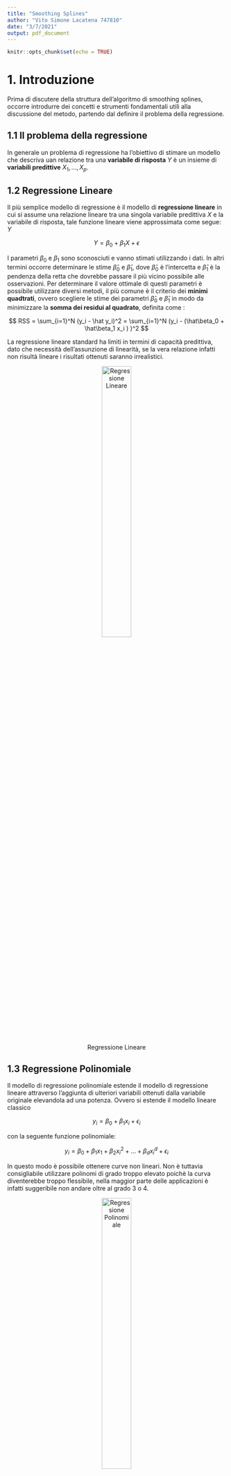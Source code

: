 ```yaml
---
title: "Smoothing Splines"
author: "Vito Simone Lacatena 747810"
date: "3/7/2021"
output: pdf_document
---
```


```r
knitr::opts_chunk$set(echo = TRUE)
```

# 1. Introduzione
Prima di discutere della struttura dell'algoritmo di smoothing splines, occorre introdurre dei concetti e strumenti fondamentali utili alla discussione del metodo, partendo dal definire il problema della regressione.

## 1.1 Il problema della regressione
<p>In generale un problema di regressione ha l'obiettivo di stimare un modello che descriva uan relazione  tra una **variabile di risposta** $Y$  è un insieme di **variabili predittive**  $X_1,...,X_p$.</p>


## 1.2 Regressione Lineare
<p> Il più semplice modello di regressione è il modello di **regressione lineare** in cui si assume una relazione lineare tra una singola variabile predittiva $X$ e la variabile di risposta, tale funzione lineare viene approssimata come segue: $Y$</p>
$$
Y = \beta_0  + \beta_1 X +  \epsilon
$$

<p>I parametri  $\beta_0$  e $\beta_1$ sono sconosciuti e vanno stimati utilizzando i dati. In altri termini occorre determinare le stime $\hat\beta_0$ e $\hat\beta_1$, dove $\hat\beta_0$ è l'intercetta e $\hat\beta_1$ è la pendenza della retta che dovrebbe passare il più vicino possibile alle osservazioni. Per determinare il valore ottimale di questi parametri è possibile utilizzare diversi metodi,  il più comune è il criterio dei **minimi quadtrati**, ovvero scegliere le stime dei parametri $\hat\beta_0$  e $\hat\beta_1$ in modo da  minimizzare la **somma dei residui al quadrato**, definita come :</p>
$$
RSS = \sum_{i=1}^N (y_i - \hat y_i)^2 = \sum_{i=1}^N (y_i - (\hat\beta_0 +    \hat\beta_1 x_i ) )^2
$$


<p> La regressione lineare standard ha limiti in termini di capacità predittiva, dato che necessità dell'assunzione di linearità, se la vera relazione infatti non risultà lineare i risultati ottenuti saranno irrealistici.</p>


<center>

![Regressione Lineare](./doc/img/linear-regression.png){width=40%}

</center>





## 1.3 Regressione Polinomiale
<p> Il modello di regressione polinomiale estende il modello di regressione lineare attraverso l'aggiunta di ulteriori variabili ottenuti dalla variabile originale elevandola ad una potenza. Ovvero si estende il modello lineare classico </p>

$$
y_i = \beta_0  + \beta_1 x_i +  \epsilon_i
$$

<p>con la seguente funzione polinomiale:</p>


$$
y_i = \beta_0  + \beta_1 x_1 + \beta_2 x_i^2 +  ... + \beta_d x_i^d + \epsilon_i
$$
<p> In questo modo è possibile ottenere curve non lineari. Non è tuttavia consigliabile utilizzare polinomi di grado troppo elevato poichè la curva diventerebbe troppo flessibile, nella maggior parte delle applicazioni è infatti suggeribile non andare oltre al grado 3 o 4.</p>


<center>

![Regressione Polinomiale](./doc/img/poly-regression.png){width=40%}

</center>
## 1.4 Funzioni  a gradino
<p> Il limite delle funzioni polinomiali è data dalla loro natura globale: determinare dei coefficienti per ottenere una forma funzionale in una regione può far sì che la funzione assumna una forma troppo irregolare in regioni distanti</p>
<p> Un modo per superare questo limite  è quello di  utilizzare delle **funzioni a gradino**.</p>
<p>Tali funzioni dividono l'intervallo dei valori in $K$ bins distinti creando un insieme di valori di soglia ( detti anche **cutpoints**) $c_1 ,c_2, ..., c_k$ e per ogni bin si va ad adattare una funzione costante, avremo quindi una funzione costante a tratti: </p>

$$
y_i = \beta_0  + \beta_1 C_1(x_i) + \beta_2 C_2(x_i) +  ... + \beta_k C_k(x_i)  + \epsilon_i
$$


dove $C_j$ con $j = 1...k$ è una funzione che assume valore 1 se $c_{j-1}< x_i < c_j$ altrimenti 0.

## 1.5 Funzioni base

<p>I modelli di regressione polinomiali e funzoni a scalini sono casi particolari di un framework generico di funzioni base, in cui si va ad adattare il seguente modello:</p>

$$
y_i = \beta_0  + \beta_1 b_1(x_i) + \beta_2 b_2(x_i) +  ... + \beta_k b_k(x_i)  + \epsilon_i
$$

<p>dove $b_j(.)$ sono funzioni base,possiamo quindi rivedere i casi precedente come istanze di questo modello, ovvero:</p>
* regressione polinomiale : $b_j(x_i) = x_i^j$ ;
* funzioni a scalini  : $b_j(x_i) = C_j(x_i)$ ;


Le  **espansioni di base** permettono di  ottenere rappresentazioni più flessibili per f(X).

## 1.6  Funzioni Polinomiali a Tratti e Splines 
<p>Invece di adattare un polinomio di grado elevato su l'intero intervallo dei valori della variabile predittrice $X$ ,si potrebbe pensare di utilizzare una  funzione polinomiale a tratti, dividendo il dominio di X in intervalli contigui e rappresentando f con un polinomio di grado inferiore separato in ogni intervallo, tale approccio è chiamato  **regressione polinomiale a tratti**.</p>
<p>**Esempio**: Se si considerano polinomi di terzo grado e si divide l'intervallo originale X sul punto $c$, avremmo due cubiche con differenti coefficenti:

![](./doc/img/cubicsplines.PNG){width=50%}
  
<p>In questo caso si adatterano due diversi polinomi con i propri coefficenti, il punto $c$ dell'intervallo in cui si passa da un polinomio ad un altro è chiamatato **nodo** ( o **knot** ).</p>


**Osservazione**: con $K$ nodi si avranno $K+1$ polinomi.

<p> I **gradi di libertà** per questo esempio sono 8, per gradi di libertà si intende il numero di parametri liberi (come il numero dei coefficenti in una funzione polinomiale), nell'esempio precedente il numero di gradi di libertà è quattro per ogni polinomio (poichè di grado 3), quindi in tutto otto.</p>

### 1.6.1 Vincoli di continuità

<center>

  ![Differenze con diversi livelli di continuità](./doc/img/disc){width=50%}

</center>

<br>
<p> Per avere una curva che non sia troppo flessibile e non appaia discontinua nel passaggio da un intervallo all'altro è importante
aggiungere tre vincoli: la **funzione deve essere continua** ,e  la **derivata prima e seconda dei polinomi a tratti devono essere continue**, in questo modo non solo il polinomio a tratti sarà continuo ma sarà anche smussato (Figura 3). Ad ogni vincolo  il numero di gradi di libertà si riduce di 1 , in questo modo i gradi libertà del polinomio di grado 3 visto prima si riducono a 5.</p>


### 1.6.2 Spline
<p>Una **spline di ordine** $d$ con nodi $c_j$, $j=1,...,K$ è un polinomio a tratti di ordine $d$ avente derivate continue sino all' ordine $d-1$.</p>

<p>Le spline più utilizzate sono le **spline cubiche**,  con $K$ nodi utilizzano $K+4$ gradi di libertà e sono due volte differenziabile nell'intero intervallo. Questo tipo di spline sono popolari perchè risulta  difficile all'occhio umano individuare una  discontinuità ai nodi.</p>

### 1.6.3 Basi della Spline
<p> Una regressione spline può essere rappresentata in termini di basi di funzioni.</p>
<p>**Caso semplice:** regressione spline lineare con grado $d = 1$ e $K = 1$ nodi</p>

$$
y_i = \beta_0  + \beta_1 b_1(x_i) +  \beta_2 b_2(x_i)  + \epsilon_i
$$

dove $b_1(x) =  x$ e successivamente si usano funzioni di base troncate

![](./doc/img/lineartrunc.PNG){width=40%}


Se $x_i \le c$ allora $(x_i - c)_+ = 0$ e 
$y_i$ = $\beta_0$  + $\beta_1 x_i   + \epsilon_i$

Se $x_i > c$ allora $(x_i - c)_+ = (x_i - c)$ e 
$y_i$ = $\beta_0$  + $\beta_1 x_i  + \beta_1(x_i - c) + \epsilon_i$

<p>**Caso generale:** regressione spline di grado $d$  e $K$ nodi</p>

$y_i$ = $\beta_0$  + $\beta_1 b_1(x_i) +  \beta_2 b_2(x_i) + \beta_K b_K(x_i) + \beta_{K+1} b_{K+1}(x_i) +...+ \beta_{K+d} b_{K+d}(x_i) + \epsilon_i$

<p>le funzioni di base sono</p>
$$
x,x^2,...,x^d,h(x,c_1),...,h(x,c_K)
$$

<p>dove in questo caso </p> $h(x,c) = (x-c)^d_+ = (x-c)^d$ se $x > c$ altrimenti $0$.</p>

### 1.6.4 Splines Cubiche Naturali
<p>Le Spline di grado superiore ad secondo mostrano un elevata variabilità agli estremi dell'intervallo, una **spline naturale** è aggiunge un ulteriore vincolo che impone che la funzione sia lineare   agli estremi dei nodi, in questo modo si liberano 4 gradi di libertà.</p>
<p> Una spline cubica naturale con $K$ nodi può essere rappresentata da K funzioni base</p>

$$
N_0(x) = 1,N_1(x) = x,...,N_{k+1}(x) =  d_k(x) - d_{K-1}(x)
$$
<p>dove </p>
$$
d_K(x) = \frac{(x-c_k)_+^3 - (x-c_K)_+^3}{c_k - c_K }
$$

### 1.6.5 La scelta del numero e della posizione dei nodi
<p>Un metodo  obiettivo per determinare il numero e la posizione dei nodi consiste nell'utilizzare la cross-validation in cui si effetuano più iterazioni utilizzando una parte dei dati per adattare la spline con un determinato numero K di nodi e i dati non visti rimanenti sono utilizzati per fare la previsioni,si calcola una somma dei quadtrati dei residui complessiva per avere una misura di valutazione. La procedura può essere effettuata più volte per divers valori di K e scegliere il modello che ha fornito un risultato di RSS più piccolo.</p>



# 2. Smoothing Splines

## 2.1 Panoramica
<p> Si consideri il  problema di trovare la funzione $f(x)$  tale che minimizzi la **somma dei quadrati dei residui** </p>
$$
RSS = \sum_{i=1}^n (y_i - f(x_i))^2
$$ 

<p>In assenza di alcun vincolo si potrebbe  ottenere un RSS pari a zero scegliendo la funzione $f$ che interpoli perfettamente tutti i puntii $y_i$, ma tale curva di regressione risulterebbe troppo flessibile. Occorre quindi trovare il modo di smussare  la funzione, ridefinendo la  $RSS$ nel seguente modo: </p>
$$
RSS(f,\lambda) = \sum_{i=1}^n (y_i - f(x_i))^2 + \lambda\int f''(t)^2 dt
$$

<p>La funzione $f$ è definita **smoothing spline**. </p>  
<p> La prima parte di $RSS$ definisce una misura di distanza dai dati mentre la seconda parte definisce una penalità che va  a penalizzare la variabilità della funzione $f$, la quantità $\lambda\int f''(t)^2 dt$  è quindi una misura del cambiamento globale nella funzione $f'(t)$ </p>
* se $f$ è smussata  $\int f'(t)$ sarà costante  e  $\int f''(t)$ avrà un valore molto piccolo;
* se $f$ è irregolare  $\int f'(t)$ sarà molto variabile   e  $\int f''(t)$ avrà un valore molto grande;

<p>Il parametro $\lambda$ è un **parametro di smoothing** che porterà $f$ ad essere smussata, il parametro assume valori compresi in  $(0,\infty)$ :</p>
* Con valore $\lambda = 0$ i suoi effetti sono nulli e quindi la funzione assumerà un comportamento molto irregolare;
* con $\lambda = \infty$ la funzione sarà una linea retta che passa il più vicino possibile ai dati.

<p> Quindi grandi valori di $\lambda$ producono curve smussata, mentre piccoli valori di questo parametro producono curve più irregolari.</p>
<p>Occorre notare che all'aumentare del valore di $\lambda$ da 0 a $\infty$ il numero di gradi di libertà descresce da $n$ a 2, il parametro di regolarizzazione $\lambda$ controlla l'rregolarità della spline e quindi anche i gradi di libertà effettivi.</p>

<p> Le smoothing splines sono una tecnica molto utilizzata nella **regressione non parametrica**, dove a differenza dei metodi parametrici non si fa alcuna assunzione sulla forma di $f$ ma si cerca una stima di questa funzione sconosciuta che si avvicini il più possibile alle osservazioni senza risultare  ne troppo approssimativa ne, nel caso opposto, troppo irregolare. </p>
<p>La funzione $f(x)$ che **minimizza la RSS** è una **spline cubica naturale ** avente nodi ad ogni punto $x_1,...,x_n$.
Essendo una spline cubica naturale è possibile scriverla in questo modo: </p>

$$
f(x) = \sum_{j=1}^N \beta_jN_j(x) 
$$
<p> Dove $N_j$ è la j-esima base spline cubica naturale, è possibile così riscrivere il criterio di minimizzazione nella seguente forma: </p>
$$
RSS(f, \lambda) = (y - N \beta)^T(y -N \beta) + \lambda \beta^T \Omega_n \beta
$$
<p>Con $N_{i,j} = N_j(x_i)$ e $\{\Omega_n\}_{j,k} = \int N_j''(t)N_k''(t)dt$ </p>


<p>Il vettore n-dimensionale $\hat{f}_\lambda$ contenenti i valori adattati ai dati di training $x_1,...,x_n$, nonchè soluzione di  $RSS(f,\lambda)$ per un determinato valore di $\lambda$ può essere quindi calcolato come:</p>
$$
\hat{f}_\lambda = N(N^TN + \lambda \Omega_n)^{-1}N^Ty
$$ 
Imponendo:
$$
 S_{\lambda} =  N(N^TN + \lambda \Omega_n)^{-1}N^T
$$
Si ha che: 

$$
\hat{f}_\lambda = S_{\lambda}y
$$


<p>La matrice di dimensione $N \times N$ $S_{\lambda}$ è nota  come **matrice di smooothing**.</p>
## 2.2 Proprietà della Matrice di Smoothing

<p>La matrice di smoothing:</p>
* é una matrice $N \times N$ simmetrica di rango $N$
* è semi-definitia positiva ,ovvero $\forall x \neq 0$  $xS_\lambda x \ge 0$


<p> Dato che $S_\lambda$ è simmetrica e semidefinita postiva, essa ammette una **eigendecomposition**.</p>

<p> Assumendo che N sia invertibile( ovvero esiste una matrice $N^{-1}$ tale che il prodotto matriciale tra le due restituisce la matrice identità). La matrixe di smoothing può essere riscritta nel seguente modo:</p>
<p>$S_\lambda = N(N^T N + \lambda \Omega_N)^{-1} N^T$ </p>
<p>$=N(N^T N + \lambda (N^T N^{-T}) \Omega_N (N^{-1} N))^{-1} N^T$</p>
<p>$=N [N^T (N + \lambda N^{-T}) \Omega_N (N^{-1}) N]^{-1} N^T$</p>
<p>$=N N^{-1} (I + \lambda N^{-T} \Omega_N N^{-1})^{-1}N^{-T}N^T$</p>
<p>$=( I + \lambda K)^{-1}$</p>


Dove $K = N^{-T} \Omega_N N^{-1}$ è una **matrice di penalità**.

La decomposizione della  matrice  in termini dei suoi autovalori e autovettori è quindi la seguente:
$$
S_\lambda = \sum_{k=1}^N \frac{u_k u_k^T}{1 + \lambda d_k}
$$
<p>Dove $d_k$ è il corrispondente autovalore di $K$.</p>

<p>La somma degli elementi diagonali della matrice di smoothing corrisponde al numero dei gradi di libertà della smoothing spline.</p>
$df_\lambda = trace(S_{\lambda})$





## 2.3 Selezione Automatica dei parametri di Smoothing
<p>In generale i parametri di smoothing da stimare per la regressione spline  sono:</p>
* il grado delle spline;
* il numero e la posizione dei nodi.

<p>Per quanto riguarda le smoothing splines si ha un solo parametro $\lambda$ da stimare poichè i  nodi corrispondono ai punti di training e si utilizzano polinomi di grado 3.</p>


<p> Uno dei metodi per valutare  la scelta del parametro $\lambda$ è la cross-validation, in particolare la Leave-One-Out  (LOOCV)  che consiste nell'adattare il modello su N-1 osservazioni e effettuare una predizione sull'unica osservazione non vista. Questa procedura viene eseguita per N volte.</p>
<p>L'errore di cross-validation Leave One Out viene calcolato con la seguente formula: </p>

$$
RSS_{CV}(\hat{f}_\lambda) = \frac{1}{N}\sum_{i=1}^N (\frac{y_i -\hat{f}_\lambda(x_i)}{1 - S_\lambda ii})^2
$$

In questa formula $\hat{f}_\lambda$ indica la funzione smoothing spline adattata su tutti i dati di training tranne che su $x_i$  e $\{S_\lambda\}ii$ l'elemento diagonale i-esimo della matrice $S_\lambda$.

<p> Dal momento  che $df_\lambda = trace(S_{\lambda})$ è monotona in $\lambda$ è possibile inverire la relazione e ricavare $\lambda$ dai gradi di libertà.</p>

## 2.4 Compromesso Bias-Varianza

<p>Il compromesso bias-varianza è una proprietà specifica di tutti i modelli di apprendimento automatico (supervisionati), che impone un compromesso tra la “flessibilità” del modello e il comportamento su dati non visti.</p>


<p>La **varianza** si riferisce alla variazione del valore della funzione stimata $\hat f$ al variare dei dati di training che vengono utilizzati, se un metodo presenta una varianza elevata allora piccole variazioni nei dati di training possono portare a grandi variazioni in $\hat f$. </p>

<p> Il **bias** si riferisce alla distorsione introdotta approssimando un problema complesso con un modello più semplice.</p>

<p> Occorre definire un compromesso tra bias e varianza poichè al crescere  dell'una, descrescerà l'altra.</p>

<p> La scelta del valore di $df_\lambda$ ha effetto sul bias e sulla varianza in quanto:</p>
* valori troppo bassi di $df_\lambda$ provocano un alto bias, una bassa varianza e la funzione andrebbe in **underfitting** dato che il modello sarà troppo semplice;
* valori troppo alti di $df_\lambda$ provocano un basso bias, un alta varianza e la funzione andrebbe in **overfitting** dato che il modello sarà troppo flessibile;


<p> Dato che $\hat{f}_\lambda = S_{\lambda}y$, si ha che: </p>
* $Cov(\hat f) = S_\lambda Cov(y)S_\lambda ^T = S_\lambda S_\lambda ^T$
* $Bias(\hat f) = f - E[\hat f] = f -  S_\lambda f$

<p>dove $f$ è il vettore (sconosciuto) delle valutazioni della vera f nei punti di training X.</p>

## 2.5 Caso Multidimensionale
<p>Sino ad ora si è considerato il caso unidimensionale del metodo delle smoothing splines, ma tale approccio può essere generalizzato anche per un numero superiore di dimensioni. Data la coppia $y_i,x_i$ , con $y_i \in \mathbb{R}$ e $x_i \in \mathbb{R}^d$, e una funzione di regressione d-dimensionale $f(x)$, si consideri il seguente problema:</p>

$$
\min_f \sum_{i=1}^N \{y_i - f(x_i)\}^2 + \lambda J[f] 
$$

<p>dove $J$ è una funzione di penalità appropriata per stabilizzare una funzione f in $\mathbb{R}^d$. Esempio in $\mathbb{R}^2$:</p>
$$
 J[f] = \int \int_{\mathbb{R}^2} \left[ \left( \frac{\partial^2 f(x)}{\partial x_1^2}\right)^2 + 2\left( \frac{\partial^2 f(x)}{\partial x_1 \partial x_2}\right)^2 +\left( \frac{\partial^2 f(x)}{\partial x_2^2}\right)^2\right]dx_1dx_2.
$$

<p>Utilizzando per l'ottimizzazione questa penalità si ottiene una superficie bidimensionale smussata, nota come **spline a superficie sottile** (thin-plate spline). Condivide molte proprietà con la smoothing spline unidimensionale.</p>

* Per $\lambda \to 0$ si ottiene come soluzione una funzione di interpolazione;
* Per $\lambda \to \infty$ la soluzione converge al piano dei minimi quadtrati;

<p> Per valori intermedi, la soluzione può essere rappresentata come un **espansione lineare delle funzioni base**. La soluzione ha la forma </p>


$$
f(x) = \beta_0 + \beta^Tx + \sum_{j=1}^Ta_jh_j(x)w
$$
<p>Dove $h_j = ||x - x_j||^2log||x -x_j||$ sono **funzioni base radiali**. I coefficienti si determinano sostituendo la $f(x)$ in $$\min_f \sum_{i=1}^N \{y_i - f(x_i)\}^2 + \lambda J[f]$$ 

<p> In generale si può rappresentare $f \in \mathbb{R}^d$ come una espansione di qualsiasi grande insieme di funzioni di base, e controllare la complessità applicando un regolarizzatore come quello visto precedentemente</p> 



<p> Per esempio se si considera il caso di $X \in \mathbb{R}^2$ si ha :</p>
* Una base di funzioni $h_{11}(X_1),...,h_{1K_1}(X_1)$ per rappresentare la funzione di coordinate $X_1$
* Una base di funzioni $h_{21}(X_2),...,h_{2K_2}(X_2)$ per rappresentare la funzione di coordinate $X_2$ 

<p>Una funzione di coordinate $f(X_1,X_2)$ può essere rappresentata in termini del prodotto delle basi delle due funzioni su $X_1$ e $X_2$:</p>

$$
f(X_1,X_2) = \sum_{i=1}^{K_1}\sum_{j=1}^{K_2} \beta_{ij} h_{1i}(X_1)h_{2j}(X_2)
$$
<p>Si può quindi costruire una base di una funzione spline multidimensionale dai  prodotti  di tutte le coppie di basi di funzioni di ogni  smoothing-spline univariata </p>


 
# 3. Implementazioni in R
<p>Il linguaggio di programmazione R trova applicazione in ambiti scientifici e statistici. Sono presenti due principali implementazioni della smoothing spline in R, in due package distinti: </p>
* la funzione **smooth.spline** nel package **stats**;
* la funzione **ss** nel package **npreg**;

## 3.1 Funzione smooth.spline
Gli argomenti in input alla funzione smooth.spline sono i seguenti:


| Argomento | Descrizione | 
|:--:|:--------------------|
| x | Vettore di valori della variabile predittiva| 
| y | Vettore di valori della variabile di risposta | 
| w | Vettore di pesi della stessa dimensione di x (opzionale), di default è un vettore di 1|
|df| Argomento che permette di settare numero dei gradi di libertà desiderati. Più alto è il numero, più ondulata è la curva adattata e più da vicino segue i dati. Dovrebbe essere compreso tra 1 e il numero di punti distinti in x|
|spar|Parametro di smoothing,se specificato il parametro $\lambda$ dell'integrale della derivata seconda quadrata nel criterio di fitting (log likelihood penalizzato) è una funzione monotona di spar|
|lambda|Al posto di scar può essere specificato questo parametro di smoothing|
|cv|Argomento  booleana, se impostato a TRUE viene utilizzata la cross-validation di Tipo Leave-One-Out (LOOCV) altriemnti  se FALSE la Generalized Cross-Validation (GCV). Viene usato per il calcolo dei parametri di smoothing solo quando sia spar che df non sono specificati è  comunque  usatoper determinare cv.crit nel risultato. Impstando questo argoemnto su NA per la velocizzazione si salta la valutazione.|
|all.knots| Se TRUE utilizza tutii i punti distinti come nodi, se FALSE usa un sottoinsieme di questi punti|
|nknots|Può essere settato come il numero o un criterio che resituisce il numero di nodi ( funziona solo se all.nots = FALSE)|
|keep.data|Argomento boolenao che specifica se i dati di input devono essere mantenuti nel risultato. Se TRUE (come per default), i valori montati e i residui sono disponibili dal risultato|
|df.offset|Permette di aumentare i gradi di libertà di df.offset nel criterio GCV.|
|penality|Coefficiente della penalità per i gradi di libertà nel criterio GCV.|
|control.spar|Lista opzionale con i componenti nominati che controllano la ricerca della radice quando il parametro di smoothing spar è calcolato.|
|tol|Soglia di  tolleranza per l'uguaglianza o l'unicità dei valori x. I valori sono suddivisi in intervalli di dimensione tol e i valori che cadono nello stesso intervallo sono considerati uguali. Deve essere strettamente positivo (e finito)|
|keep.stuff|Argomento booleano sperimentale che indica se il risultato deve tenere extra dai calcoli interni. Dovrebbe permettere di ricostruire la matrice X e altro.|

<p> I compoonenti più importanti dell' oggetto restituito dalla funzione smooth.spline sono i seguenti:</p>
* **x** : i valori distinti di x;
* **y** : i valori adattati corrispondenti a x;
* **w**:  i pesi utilizzati ai valori unici di x;
* **cv.crit**: punteggio della cross-validation effettiata a seconda di cv. Il punteggio CV è spesso chiamato "PRESS" , per 'PREdiction Sum of Squares';
* **pen.crit** : il criterio penalizzato, ovvero la somma (ponderata) dei quadrati residui (RSS);
* **df** : gradi di libertà equivalenti utilizzati. Si noti che (attualmente) questo valore può diventare piuttosto impreciso quando il vero df è compreso tra e 1 e 2;
* **lambda** : il valore di $\lambda$;

* **fit**: Lista di oggetti quali la sequenza dei nodi, il numero di coefficenti, e i loro valori, valore minimo e il range di valori di x;



## 3.2 Funzione ss
<p>La funzione $ss$ è ispirata alla funzione $smooth.spline$ del package stats,in aggiunta a $smooth.splin$:</p>
- Invece dell'argomento cv disponde di $method$ permettendo di scegliere tra otti diversi metodi (GCV, OCV, GACV, ACV, REML, ML, AIC) per selezionare il parametro di smoothing;
- Permette di definire tre tipi di spline(linear, cubic,quintic);
- permette di definire un vincolo di periodicità
- permette di specificare i valori dei nodi

<p>GLi argomenti x,y,w,df,spar,lambda,all.knots,nknots,keep.data,df.offset,penality,control.spar sono gli stessi ritrovati in smooth.spline. Di seguito verranno descritti gli argomenti presenti in $ss$ e non presenti in $smooth.spline$.</p>

| Argomento | Descrizione | 
|:--:|:-------------|
| method | Metodo per selezionare il parametro di smoothing. Ignorato se viene fornito spar o lambda.| 
|m|Il valore predefinito è m = 2, che è una spline di smoothing cubica. Imposta m = 1 per uno spline lineare o m = 3 per uno spline quintico |
|periodic|Se TRUE, la funzione stimata f(x) è costretta ad essere periodica |
|knots| Vettore dei valori dei nodi per la spline. I valori dovrebbero essere singoli e all'interno dell'intervallo dei valori x (per evitare un warning).|
|bernoulli| Se TRUE, vengono utilizzati polinomi di Bernoulli scalati per le funzioni di base e di penalizzazione. Se FALSE, produce la definizione "classica" di una spline di smoothing.|

# 4. Esempio: Graduate Admission

## 4.1 Dataset
<p>Vediamo ora un esempio pratico utilizzando come  dataset di riferiemnto **Graduate Admission** ( link: https://www.kaggle.com/mohansacharya/graduate-admissions). Il dataset è stato creato per la previsione delle ammissioni dei laureati,contiene diversi variabili  considerati importanti durante l'applicazione per i programmi di master. Le feature incluse sono:</p>

* GRE Scores (General Test Score )
* TOEFL Scores (Test Of English as a Foreign Language)
* University Rating ( su 5 )
* Statement of Purpose and Letter of Recommendation Strength ( out of 5 )
* Undergraduate GPA (Grade Point Average) ( su 10 )
* Research Experience ( booleano )
* Chance of Admit (da 0 a 1)

<p>Questo dataset stato costruito con lo scopo di aiutare gli studenti nella selezione delle università con i loro profili. Il risultato previsto dà loro un'idea delle loro possibilità per una particolare università.</p>
<p>Utilizzando il Dataset è possibile effettuare un task di regressione utilizzando le variabili predittive fornite (punteggio GRE, punteggio TOEFL, rating universitario, ecc.) per prevedere la probabilità di ammissione di un nuovo candidato, valutando quanto esse siano importanti per la probabilità di essere amessi. </p>

```r


data <- read.csv(file = './data/admission.csv',sep=',')


head(data,10)

```

<p>Di seguito verranno mostrate diverse applicazioni della  smoothing spline in con   variabile di risposta **Chance.of.Admit**, e un unica variabile predittive, scelta tra le variabili numeriche del dataset.</p>
<p> **Variabile Predittiva: GRE Score** </p>
<p> Considero come variabile predittive il punteggio GRE </p>
```r
library(scales)
xlabel = 'GRE.Score'
ylabel = 'Chance.of.Admit'
x <- data$GRE.Score
y <- data$Chance.of.Admit
plot(x,y,xlab = xlabel,ylab = ylabel,type = "p",col=alpha('darkblue', 0.2),pch =16,cex=0.8)

```

### 4.2 Casi Estremi

<p> Impostando il parametro **df** dei gradi di libertà con df = n (numero di osservazioni uniche ) e df = 2 si ottengono i casi estremi. Si ricorda  che al crescere del valore di $\lambda$ il numero di gradi di libertà decresce, la funzione determina quindi a quali valori di $\lambda$ corrispondono i gradi di libertà impostati.</p>

```r
n = length(unique(x))

spline_A <- smooth.spline(x,y,df = 2,all.knots = TRUE)
spline_B <- smooth.spline(x,y,df = n,all.knots = TRUE)

print(spline_A)
print(spline_B)
plot(x,y,xlab = xlabel,ylab = ylabel,type = "p",col=alpha('darkblue', 0.2),pch =16,cex=0.8)
lines(spline_A,lwd=2,col="blue")
lines(spline_B,lwd=2,col="red")
legend("bottomright", c(paste("df=2, ",'lambda',"=",format(spline_A$lambda,scientific = TRUE)),paste("df=",n, ",lambda=",format(spline_B$lambda,scientific = TRUE))) ,col=c("blue","red"),lwd=2)

```
<p> Dal grafico  si può notare infatti che come previsto che con un numero di gradi di libertà di 2 il parametro labmda assume un valore molto alto, la curva risultante sarà quindi una retta, al contrario  con un numero di gradi di libertà pari al numero di osservazioni il parametro $\lambda$ avrà un valore vicino a  0 e la curva risultante sarà molto irregolare .</p>



### 4.3 Cross Validation 

<p> Vediamo di adattare la smoothing spline stimando i parametri di $\lambda$ e di $df$  in modo da ottenere un risultato ottimale.
Si ricorda che richiamando la funzione smooth.spline e non specificando i parametri quali lambda, df e spar, i parametri di smoothing verranno stimati  automaticamente mediante  una cross-validation.</p>
```r
GRE_fit <- smooth.spline(x, y,all.knots = TRUE)
GRE_fit
```

```r
plot(x,y,xlab = xlabel,ylab = ylabel,type = "p",col=alpha('darkblue', 0.2),pch =16,cex=0.8)
lines(GRE_fit,lwd=2,col="purple")
legend("bottomright",paste("df=",GRE_fit$df ,'lambda',"=",format(GRE_fit$lambda,scientific = TRUE)),col="purple",lwd=2)

```



## 4.3 Altre variabili del dataset
<p>**Variabile Predittiva: TOEFL Score**</p>

<p> Vediamo che rislutati si ottengono utilizzando come variabile predittiva il TOEFL Score per predire la probabilità di ammissione. </p>

```r
xlabel <- 'TOEFL.Score'
ylabel <- 'Chance.of.Admit'
x <- data$TOEFL.Score
y <- data$Chance.of.Admit
plot(x,y,xlab = xlabel,ylab = ylabel,type = "p",col=alpha('darkblue', 0.2),pch =16,cex=0.8)
```
```r

TOEFL_fit <- smooth.spline(x, y,all.knots = TRUE)
print(TOEFL_fit)
plot(x,y,xlab = xlabel,ylab = ylabel,type = "p",col=alpha('darkblue', 0.2),pch =16,cex=0.8)
lines(TOEFL_fit,lwd=2,col="purple")
legend("bottomright",paste("df=",TOEFL_fit$df ,'lambda',"=",format(TOEFL_fit$lambda,scientific = TRUE)),col="purple",lwd=2)

```
In questo caso la smoothing spline risulta lineare.


<p> **Variabile Predittiva: CGPA** </p>
```r

plot(x= data$CGPA,
     y= data$Chance.of.Admit,
     xlab = 'CGPA',
     ylab = 'Chance.of.Admit',
     type = "p",
     col=alpha('darkblue', 0.2),
     pch =16,cex=0.8)

fit <- smooth.spline(x=data$CGPA,
                     y= data$Chance.of.Admit,
                     all.knots = TRUE)
print(fit)
lines(fit,lwd=2,col="purple")
legend("bottomright",paste("df=",fit$df ,'lambda',"=",format(fit$lambda,scientific = TRUE)),col="purple",lwd=2)

```

<p> **Variabile Predittiva: LOR** </p>
```r

plot(x= data$LOR,
     y= data$Chance.of.Admit,
     xlab = 'LOR',
     ylab = 'Chance.of.Admit',
     type = "p",
     col=alpha('darkblue', 0.2),
     pch =16,cex=0.8)

fit <- smooth.spline(x=data$LOR,
                     y= data$Chance.of.Admit,
                     all.knots = TRUE)
print(fit)
lines(fit,lwd=2,col="purple")
legend("bottomright",paste("df=",fit$df ,'lambda',"=",format(fit$lambda,scientific = TRUE)),col="purple",lwd=2)

```

<p> **Variabile Predittiva: SOP** </p>
```r

plot(x= data$SOP,
     y= data$Chance.of.Admit,
     xlab = 'SOP',
     ylab = 'Chance.of.Admit',
     type = "p",
     col=alpha('darkblue', 0.2),
     pch =16,cex=0.8)

fit <- smooth.spline(x=data$SOP,
                     y= data$Chance.of.Admit,
                     all.knots = TRUE)
print(fit)
lines(fit,lwd=2,col="purple")
legend("bottomright",paste("df=",fit$df ,'lambda',"=",format(fit$lambda,scientific = TRUE)),col="purple",lwd=2)

```

# 5. Conclusioni
<p> In conclusione le smoothing splines sono un ottimo strumento appartenente alla famiglia di metodi non parametrici, rispetto all'utilizzo di approcci più limitati come la regressione lineare o polinomiale.E stato mostrato un esempio di applicazione sul Dataset Graduation con i seguenti risultati:</p>


| X | df            |  $\lambda$   | RSS |
|:--|:-------------|:-------------|:---
| GRE| 13.63638 | 0.0002760996 |0.191392|    |
| TOEFL| 2 |  41200.14 |  0.1849276    |
| CGPA| 7 |  0.004188792|0.7811333     |
| LOR| 2 | 3393947 |0.04061662|
| SOP| 3 |  0.534632 |0.05065631|

